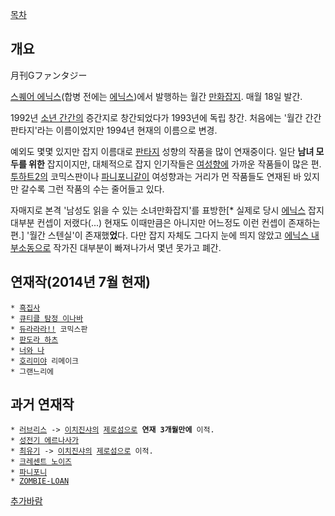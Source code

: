 [[목차]]

== 개요 ==
月刊Gファンタジー

[[스퀘어 에닉스]](합병 전에는 [[에닉스]])에서 발행하는 월간 [[만화잡지]]. 매월 18일 발간.

1992년 [[소년 간간]]의 증간지로 창간되었다가 1993년에 독립 창간. 처음에는 '월간 간간 판타지'라는 이름이었지만 1994년 현재의 이름으로 변경.

예외도 몇몇 있지만 잡지 이름대로 [[판타지]] 성향의 작품을 많이 연재중이다. 일단 '''남녀 모두를 위한''' 잡지이지만, 대체적으로 잡지 인기작들은 [[여성향]]에 가까운 작품들이 많은 편. [[투하트2]]의 코믹스판이나 [[파니포니]]같이 여성향과는 거리가 먼 작품들도 연재된 바 있지만 갈수록 그런 작품의 수는 줄어들고 있다.

자매지로 본격 '남성도 읽을 수 있는 소녀만화잡지'를 표방한[* 실제로 당시 [[에닉스]] 잡지 대부분 컨셉이 저랬다(...) 현재도 이때만큼은 아니지만 어느정도 이런 컨셉이 존재하는 편.] '월간 스텐실'이 존재했'''었'''다. 다만 잡지 자체도 그다지 눈에 띄지 않았고 [[에닉스 내부소동]]으로 작가진 대부분이 빠져나가서 몇년 못가고 폐간. 

== 연재작(2014년 7월 현재) ==
 * [[흑집사]]
 * [[큐티클 탐정 이나바]]
 * [[듀라라라!!]] 코믹스판
 * [[판도라 하츠]]
 * [[너와 나]]
 * [[호리미야]] 리메이크
 * 그랜느리에

== 과거 연재작 ==
 * [[러브리스]] -> [[이치진샤]]의 [[제로섬]]으로 '''연재 3개월만에''' 이적. 
 * [[성전기 에르나사가]]
 * [[최유기]] -> [[이치진샤]]의 [[제로섬]]으로 이적.
 * [[크레센트 노이즈]]
 * [[파니포니]]
 * [[ZOMBIE-LOAN]]
 
[[추가바람]]
